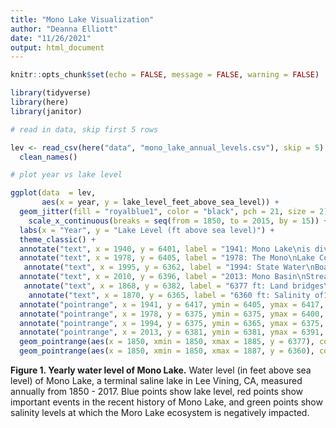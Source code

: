 ```yaml
---
title: "Mono Lake Visualization"
author: "Deanna Elliott"
date: "11/26/2021"
output: html_document
---
```


```r
knitr::opts_chunk$set(echo = FALSE, message = FALSE, warning = FALSE)

library(tidyverse)
library(here)
library(janitor)
```

```r

# read in data, skip first 5 rows

lev <- read_csv(here("data", "mono_lake_annual_levels.csv"), skip = 5) %>% 
  clean_names()

```

```r

# plot year vs lake level

ggplot(data  = lev,
       aes(x = year, y = lake_level_feet_above_sea_level)) +
  geom_jitter(fill = "royalblue1", color = "black", pch = 21, size = 2) +
    scale_x_continuous(breaks = seq(from = 1850, to = 2015, by = 15)) +
  labs(x = "Year", y = "Lake Level (ft above sea level)") +
  theme_classic() +
  annotate("text", x = 1940, y = 6401, label = "1941: Mono Lake\nis diverted to\nLos Angeles", size = 3) +
  annotate("text", x = 1978, y = 6405, label = "1978: The Mono\nLake Committee\nis founded", size = 3) +
   annotate("text", x = 1995, y = 6362, label = "1994: State Water\nBoard Decision 1631", size = 3) +
  annotate("text", x = 2010, y = 6396, label = "2013: Mono Basin\nStream Restoration\nAgreement", size = 3) +
   annotate("text", x = 1868, y = 6382, label = "6377 ft: Land bridges\nlet predators cross\nto major nesting sites", size = 3) +
    annotate("text", x = 1870, y = 6365, label = "6360 ft: Salinity of120 g/L;\nDecrease in available food\nsource for waterfowl", size = 3) +
  annotate("pointrange", x = 1941, y = 6417, ymin = 6405, ymax = 6417, colour = "red", size = 0.5) +
  annotate("pointrange", x = 1978, y = 6375, ymin = 6375, ymax = 6400, colour = "red", size = 0.5) +
  annotate("pointrange", x = 1994, y = 6375, ymin = 6365, ymax = 6375, colour = "red", size = 0.5) +
  annotate("pointrange", x = 2013, y = 6381, ymin = 6381, ymax = 6391, colour = "red", size = 0.5) +
  geom_pointrange(aes(x = 1850, xmin = 1850, xmax = 1885, y = 6377), colour = "darkgreen") +
  geom_pointrange(aes(x = 1850, xmin = 1850, xmax = 1887, y = 6360), colour = "darkgreen")
```
   
  
**Figure 1. Yearly water level of Mono Lake.** Water level (in feet above sea level) of Mono Lake, a terminal saline lake in Lee Vining, CA, measured annually from 1850 - 2017. Blue points show lake level, red points show important events in the recent history of Mono Lake, and green points show salinity levels at which the Moro Lake ecosystem is negatively impacted. 

